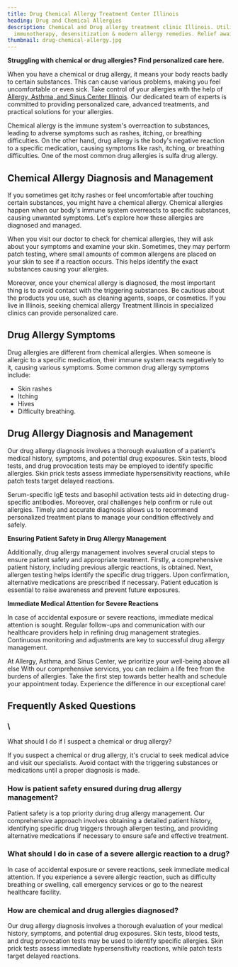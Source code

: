 ```yaml
---
title: Drug Chemical Allergy Treatment Center Illinois
heading: Drug and Chemical Allergies
description: Chemical and Drug allergy treatment clinic Illinois. Utilizing
  immunotherapy, desensitization & modern allergy remedies. Relief awaits.
thumbnail: drug-chemical-allergy.jpg
---
```

**Struggling with chemical or drug allergies? Find personalized care here.**

When you have a chemical or drug allergy, it means your body reacts badly to certain substances. This can cause various problems, making you feel uncomfortable or even sick. Take control of your allergies with the help of [Allergy, Asthma, and Sinus Center Illinois](https://aascmed.com/). Our dedicated team of experts is committed to providing personalized care, advanced treatments, and practical solutions for your allergies.

Chemical allergy is the immune system's overreaction to substances, leading to adverse symptoms such as rashes, itching, or breathing difficulties. On the other hand, drug allergy is the body's negative reaction to a specific medication, causing symptoms like rash, itching, or breathing difficulties. One of the most common drug allergies is sulfa drug allergy.

<ButtonList />

## Chemical Allergy Diagnosis and Management 

If you sometimes get itchy rashes or feel uncomfortable after touching certain substances, you might have a chemical allergy. Chemical allergies happen when our body's immune system overreacts to specific substances, causing unwanted symptoms. Let's explore how these allergies are diagnosed and managed.

When you visit our doctor to check for chemical allergies, they will ask about your symptoms and examine your skin. Sometimes, they may perform patch testing, where small amounts of common allergens are placed on your skin to see if a reaction occurs. This helps identify the exact substances causing your allergies.

Moreover, once your chemical allergy is diagnosed, the most important thing is to avoid contact with the triggering substances. Be cautious about the products you use, such as cleaning agents, soaps, or cosmetics. If you live in Illinois, seeking chemical allergy Treatment Illinois in specialized clinics can provide personalized care.

## Drug Allergy Symptoms

Drug allergies are different from chemical allergies. When someone is allergic to a specific medication, their immune system reacts negatively to it, causing various symptoms. Some common drug allergy symptoms include:

- Skin rashes
- Itching
- Hives
- Difficulty breathing.

## Drug Allergy Diagnosis and Management 

Our drug allergy diagnosis involves a thorough evaluation of a patient's medical history, symptoms, and potential drug exposures. Skin tests, blood tests, and drug provocation tests may be employed to identify specific allergies. Skin prick tests assess immediate hypersensitivity reactions, while patch tests target delayed reactions. 

Serum-specific IgE tests and basophil activation tests aid in detecting drug-specific antibodies. Moreover, oral challenges help confirm or rule out allergies. Timely and accurate diagnosis allows us to recommend personalized treatment plans to manage your condition effectively and safely.

**Ensuring Patient Safety in Drug Allergy Management**

Additionally, drug allergy management involves several crucial steps to ensure patient safety and appropriate treatment. Firstly, a comprehensive patient history, including previous allergic reactions, is obtained. Next, allergen testing helps identify the specific drug triggers. Upon confirmation, alternative medications are prescribed if necessary. Patient education is essential to raise awareness and prevent future exposures. 

**Immediate Medical Attention for Severe Reactions**

In case of accidental exposure or severe reactions, immediate medical attention is sought. Regular follow-ups and communication with our healthcare providers help in refining drug management strategies. Continuous monitoring and adjustments are key to successful drug allergy management.

At Allergy, Asthma, and Sinus Center, we prioritize your well-being above all else With our comprehensive services, you can reclaim a life free from the burdens of allergies. Take the first step towards better health and schedule your appointment today. Experience the difference in our exceptional care!

<ContactBanner />

## Frequently Asked Questions

<FAQ>

### \
What should I do if I suspect a chemical or drug allergy?

If you suspect a chemical or drug allergy, it's crucial to seek medical
advice and visit our specialists. Avoid contact with the triggering
substances or medications until a proper diagnosis is made.

### How is patient safety ensured during drug allergy management?

Patient safety is a top priority during drug allergy management. Our
comprehensive approach involves obtaining a detailed patient history,
identifying specific drug triggers through allergen testing, and
providing alternative medications if necessary to ensure safe and
effective treatment.

### What should I do in case of a severe allergic reaction to a drug?

In case of accidental exposure or severe reactions, seek immediate
medical attention. If you experience a severe allergic reaction, such as
difficulty breathing or swelling, call emergency services or go to the
nearest healthcare facility.

### How are chemical and drug allergies diagnosed?

Our drug allergy diagnosis involves a thorough evaluation of your
medical history, symptoms, and potential drug exposures. Skin tests,
blood tests, and drug provocation tests may be used to identify specific
allergies. Skin prick tests assess immediate hypersensitivity
reactions, while patch tests target delayed reactions.



